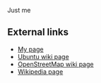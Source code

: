Just me
==External links==
*[http://www.auer37.dsl.pipex.com My page]
*[https://wiki.ubuntu.com/BruceCowan Ubuntu wiki page]
*[http://www.openstreetmap.org/wiki/index.php/User:Bruce89 OpenStreetMap wiki page]
*[http://en.wikipedia.org/w/index.php?title=User:Bruce89 Wikipedia page]